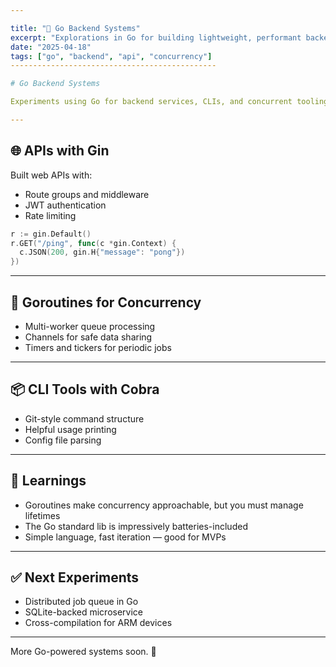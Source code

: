 ```yaml
---

title: "🧪 Go Backend Systems"
excerpt: "Explorations in Go for building lightweight, performant backend systems and tools."
date: "2025-04-18"
tags: ["go", "backend", "api", "concurrency"]
----------------------------------------------

# Go Backend Systems

Experiments using Go for backend services, CLIs, and concurrent tooling.

---
```


## 🌐 APIs with Gin

Built web APIs with:

* Route groups and middleware
* JWT authentication
* Rate limiting

```go
r := gin.Default()
r.GET("/ping", func(c *gin.Context) {
  c.JSON(200, gin.H{"message": "pong"})
})
```

---

## 🧵 Goroutines for Concurrency

* Multi-worker queue processing
* Channels for safe data sharing
* Timers and tickers for periodic jobs

---

## 📦 CLI Tools with Cobra

* Git-style command structure
* Helpful usage printing
* Config file parsing

---

## 🧠 Learnings

* Goroutines make concurrency approachable, but you must manage lifetimes
* The Go standard lib is impressively batteries-included
* Simple language, fast iteration — good for MVPs

---

## ✅ Next Experiments

* Distributed job queue in Go
* SQLite-backed microservice
* Cross-compilation for ARM devices

---

More Go-powered systems soon. 🦫
